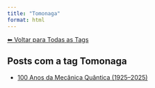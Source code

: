 ```yaml
---
title: "Tomonaga"
format: html
---
```


[⬅ Voltar para Todas as Tags](../tags.qmd)

## Posts com a tag **Tomonaga**

- [100 Anos da Mecânica Quântica (1925–2025)](/posts/fisica/100-anos-mecanica-quantica.html)
